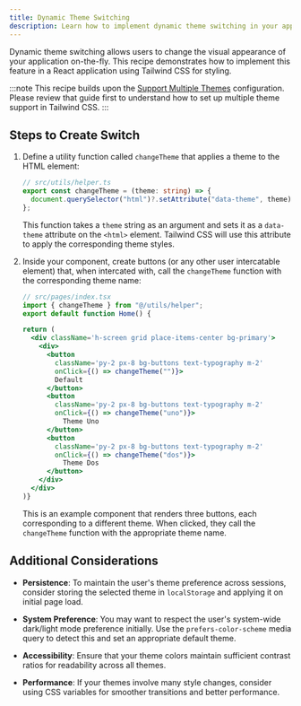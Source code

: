 ```yaml
---
title: Dynamic Theme Switching
description: Learn how to implement dynamic theme switching in your application using Tailwind CSS and React.
---
```





Dynamic theme switching allows users to change the visual appearance of your application on-the-fly. This recipe demonstrates how to implement this feature in a React application using Tailwind CSS for styling.

:::note
This recipe builds upon the [Support Multiple Themes](/design-engineering/tailwind/support-multiple-themes) configuration. Please review that guide first to understand how to set up multiple theme support in Tailwind CSS.
:::

## Steps to Create Switch

<Steps>

1. Define a utility function called `changeTheme` that applies a theme to the HTML element:

    ```ts
    // src/utils/helper.ts
    export const changeTheme = (theme: string) => {
      document.querySelector("html")?.setAttribute("data-theme", theme);
    };
    ```
    
    This function takes a `theme` string as an argument and sets it as a `data-theme` attribute on the `<html>` element. Tailwind CSS will use this attribute to apply the corresponding theme styles.

2. Inside your component, create buttons (or any other user intercatable element) that, when intercated with, call the `changeTheme` function with the corresponding theme name:

    ```jsx {10,15,20}
    // src/pages/index.tsx
    import { changeTheme } from "@/utils/helper";
    export default function Home() {

    return (
      <div className='h-screen grid place-items-center bg-primary'>
        <div>
          <button
            className='py-2 px-8 bg-buttons text-typography m-2'
            onClick={() => changeTheme("")}>
            Default
          </button>
          <button
            className='py-2 px-8 bg-buttons text-typography m-2'
            onClick={() => changeTheme("uno")}>
              Theme Uno
          </button>
          <button
            className='py-2 px-8 bg-buttons text-typography m-2'
            onClick={() => changeTheme("dos")}>
              Theme Dos
          </button>
        </div>
      </div>
    )}
    ```

    This is an example component that renders three buttons, each corresponding to a different theme. When clicked, they call the `changeTheme` function with the appropriate theme name.
</Steps>

## Additional Considerations

- **Persistence**: To maintain the user's theme preference across sessions, consider storing the selected theme in `localStorage` and applying it on initial page load.

- **System Preference**: You may want to respect the user's system-wide dark/light mode preference initially. Use the `prefers-color-scheme` media query to detect this and set an appropriate default theme.

- **Accessibility**: Ensure that your theme colors maintain sufficient contrast ratios for readability across all themes.

- **Performance**: If your themes involve many style changes, consider using CSS variables for smoother transitions and better performance.